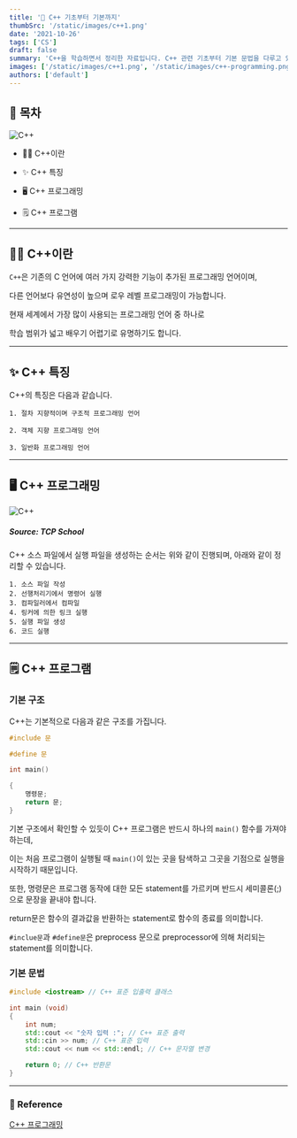 ```yaml
---
title: '🤩 C++ 기초부터 기본까지'
thumbSrc: '/static/images/c++1.png'
date: '2021-10-26'
tags: ['CS']
draft: false
summary: 'C++을 학습하면서 정리한 자료입니다. C++ 관련 기초부터 기본 문법을 다루고 있습니다.'
images: ['/static/images/c++1.png', '/static/images/c++-programming.png']
authors: ['default']
---
```


## 📌 목차

![C++](/static/images/c++1.png)

- 💁🏻 C++이란

- ✨ C++ 특징

- 🖥️ C++ 프로그래밍

- 🗒️ C++ 프로그램

---

## 💁🏻 C++이란

`C++`은 기존의 C 언어에 여러 가지 강력한 기능이 추가된 프로그래밍 언어이며,

다른 언어보다 유연성이 높으며 로우 레벨 프로그래밍이 가능합니다.

현재 세계에서 가장 많이 사용되는 프로그래밍 언어 중 하나로

학습 범위가 넓고 배우기 어렵기로 유명하기도 합니다.

---

## ✨ C++ 특징

C++의 특징은 다음과 같습니다.

```
1. 절차 지향적이며 구조적 프로그래밍 언어

2. 객체 지향 프로그래밍 언어

3. 일반화 프로그래밍 언어
```

---

## 🖥️ C++ 프로그래밍

![C++](/static/images/c++-programming.png)

##### Source: TCP School

C++ 소스 파일에서 실행 파일을 생성하는 순서는 위와 같이 진행되며, 아래와 같이 정리할 수 있습니다.

```
1. 소스 파일 작성
2. 선행처리기에서 명령어 실행
3. 컴파일러에서 컴파일
4. 링커에 의한 링크 실행
5. 실행 파일 생성
6. 코드 실행
```

---

## 🗒️ C++ 프로그램

### 기본 구조

C++는 기본적으로 다음과 같은 구조를 가집니다.

```cpp
#include 문

#define 문

int main()

{
    명령문;
    return 문;
}
```

기본 구조에서 확인할 수 있듯이 C++ 프로그램은 반드시 하나의 `main()` 함수를 가져야 하는데,

이는 처음 프로그램이 실행될 때 `main()`이 있는 곳을 탐색하고 그곳을 기점으로 실행을 시작하기 때문입니다.

또한, 명령문은 프로그램 동작에 대한 모든 statement를 가르키며 반드시 세미콜론(;)으로 문장을 끝내야 합니다.

return문은 함수의 결과값을 반환하는 statement로 함수의 종료를 의미합니다.

`#inclue문`과 `#define문`은 preprocess 문으로 preprocessor에 의해 처리되는 statement를 의미합니다.

### 기본 문법

```cpp
#include <iostream> // C++ 표준 입출력 클래스

int main (void)
{
    int num;
    std::cout << "숫자 입력 :"; // C++ 표준 출력
    std::cin >> num; // C++ 표준 입력
    std::cout << num << std::endl; // C++ 문자열 변경

    return 0; // C++ 반환문
}
```

---

### 🔗 Reference

[C++ 프로그래밍](http://tcpschool.com/cpp/cpp_intro_programming)
